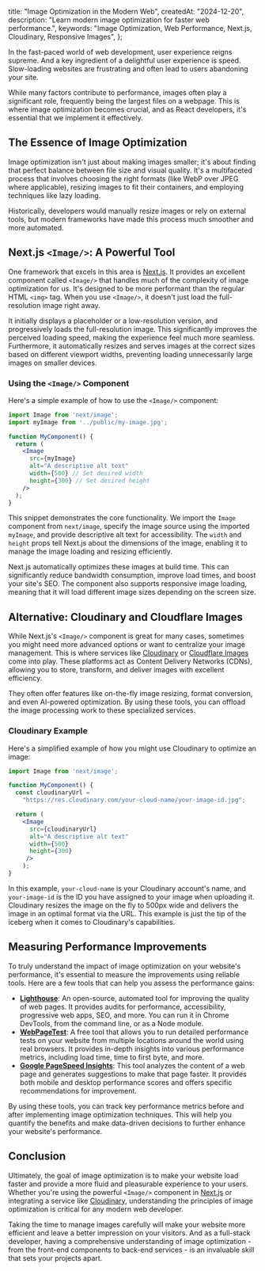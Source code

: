   title: "Image Optimization in the Modern Web",
  createdAt: "2024-12-20",
  description: "Learn modern image optimization for faster web performance.",
  keywords: "Image Optimization, Web Performance, Next.js, Cloudinary, Responsive Images",
};

In the fast-paced world of web development, user experience reigns supreme. And a key ingredient of a delightful user experience is speed.
Slow-loading websites are frustrating and often lead to users abandoning your site.

While many factors contribute to performance, images often play a significant role, frequently being the largest files on a webpage.
This is where image optimization becomes crucial, and as React developers, it's essential that we implement it effectively.

## The Essence of Image Optimization

Image optimization isn't just about making images smaller; it's about finding that perfect balance between file size and visual quality.
It's a multifaceted process that involves choosing the right formats (like WebP over JPEG where applicable), resizing images to fit their containers, and employing techniques like lazy loading.

Historically, developers would manually resize images or rely on external tools, but modern frameworks have made this process much smoother and more automated.

## Next.js `<Image/>`: A Powerful Tool

One framework that excels in this area is [Next.js](https://nextjs.org/). It provides an excellent component called `<Image/>` that handles much of the complexity of image optimization for us.
It's designed to be more performant than the regular HTML `<img>` tag. When you use `<Image/>`, it doesn't just load the full-resolution image right away.

It initially displays a placeholder or a low-resolution version, and progressively loads the full-resolution image.
This significantly improves the perceived loading speed, making the experience feel much more seamless.
Furthermore, it automatically resizes and serves images at the correct sizes based on different viewport widths, preventing loading unnecessarily large images on smaller devices.

### Using the `<Image/>` Component

Here's a simple example of how to use the `<Image/>` component:

```jsx
import Image from 'next/image';
import myImage from '../public/my-image.jpg';

function MyComponent() {
  return (
    <Image
      src={myImage}
      alt="A descriptive alt text"
      width={500} // Set desired width
      height={300} // Set desired height
    />
  );
}
```

This snippet demonstrates the core functionality. We import the `Image` component from `next/image`, specify the image source using the imported `myImage`, and provide descriptive alt text for accessibility.
The `width` and `height` props tell Next.js about the dimensions of the image, enabling it to manage the image loading and resizing efficiently.

Next.js automatically optimizes these images at build time. This can significantly reduce bandwidth consumption, improve load times, and boost your site's SEO.
The component also supports responsive image loading, meaning that it will load different image sizes depending on the screen size.

## Alternative: Cloudinary and Cloudflare Images

While Next.js's `<Image/>` component is great for many cases, sometimes you might need more advanced options or want to centralize your image management.
This is where services like [Cloudinary](https://cloudinary.com/) or [Cloudflare Images](https://www.cloudflare.com/products/cloudflare-images/) come into play. These platforms act as Content Delivery Networks (CDNs), allowing you to store, transform, and deliver images with excellent efficiency.

They often offer features like on-the-fly image resizing, format conversion, and even AI-powered optimization. By using these tools, you can offload the image processing work to these specialized services.

### Cloudinary Example

Here's a simplified example of how you might use Cloudinary to optimize an image:

```jsx
import Image from 'next/image';

function MyComponent() {
  const cloudinaryUrl =
    "https://res.cloudinary.com/your-cloud-name/your-image-id.jpg";

  return (
    <Image
      src={cloudinaryUrl}
      alt="A descriptive alt text"
      width={500}
      height={300}
     />
    );
}
```

In this example, `your-cloud-name` is your Cloudinary account's name, and `your-image-id` is the ID you have assigned to your image when uploading it.
Cloudinary resizes the image on the fly to 500px wide and delivers the image in an optimal format via the URL.
This example is just the tip of the iceberg when it comes to Cloudinary's capabilities.

## Measuring Performance Improvements

To truly understand the impact of image optimization on your website's performance, it's essential to measure the improvements using reliable tools.
Here are a few tools that can help you assess the performance gains:

- **[Lighthouse](https://developers.google.com/web/tools/lighthouse)**: An open-source, automated tool for improving the quality of web pages.
  It provides audits for performance, accessibility, progressive web apps, SEO, and more. You can run it in Chrome DevTools, from the command line, or as a Node module.
- **[WebPageTest](https://www.webpagetest.org/)**: A free tool that allows you to run detailed performance tests on your website from multiple locations around the world using real browsers.
  It provides in-depth insights into various performance metrics, including load time, time to first byte, and more.
- **[Google PageSpeed Insights](https://developers.google.com/speed/pagespeed/insights/)**: This tool analyzes the content of a web page and generates suggestions to make that page faster.
  It provides both mobile and desktop performance scores and offers specific recommendations for improvement.

By using these tools, you can track key performance metrics before and after implementing image optimization techniques.
This will help you quantify the benefits and make data-driven decisions to further enhance your website's performance.

## Conclusion

Ultimately, the goal of image optimization is to make your website load faster and provide a more fluid and pleasurable experience to your users.
Whether you're using the powerful `<Image/>` component in [Next.js](https://nextjs.org/) or integrating a service like [Cloudinary](https://cloudinary.com/), understanding the principles of image optimization is critical for any modern web developer.

Taking the time to manage images carefully will make your website more efficient and leave a better impression on your visitors.
And as a full-stack developer, having a comprehensive understanding of image optimization - from the front-end components to back-end services - is an invaluable skill that sets your projects apart.

